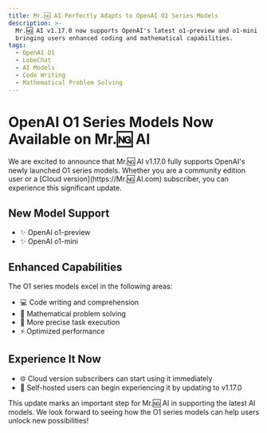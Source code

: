 ```yaml
---
title: Mr.🆖 AI Perfectly Adapts to OpenAI O1 Series Models
description: >-
  Mr.🆖 AI v1.17.0 now supports OpenAI's latest o1-preview and o1-mini models,
  bringing users enhanced coding and mathematical capabilities.
tags:
  - OpenAI O1
  - LobeChat
  - AI Models
  - Code Writing
  - Mathematical Problem Solving
---
```


# OpenAI O1 Series Models Now Available on Mr.🆖 AI

We are excited to announce that Mr.🆖 AI v1.17.0 fully supports OpenAI's newly launched O1 series models. Whether you are a community edition user or a [Cloud version](https://Mr.🆖 AI.com) subscriber, you can experience this significant update.

## New Model Support

- ✨ OpenAI o1-preview
- ✨ OpenAI o1-mini

## Enhanced Capabilities

The O1 series models excel in the following areas:

- 💻 Code writing and comprehension
- 🔢 Mathematical problem solving
- 🎯 More precise task execution
- ⚡️ Optimized performance

## Experience It Now

- 🌐 Cloud version subscribers can start using it immediately
- 🔧 Self-hosted users can begin experiencing it by updating to v1.17.0

This update marks an important step for Mr.🆖 AI in supporting the latest AI models. We look forward to seeing how the O1 series models can help users unlock new possibilities!
